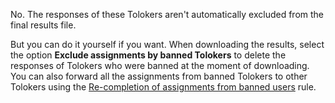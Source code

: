 <Cut title="If I ban a Toloker for doing my tasks too fast, will all their responses be deleted and given to other Tolokers for labeling?">

No. The responses of these Tolokers aren't automatically excluded from the final results file.

But you can do it yourself if you want. When downloading the results, select the option **Exclude assignments by banned Tolokers** to delete the responses of Tolokers who were banned at the moment of downloading. You can also forward all the assignments from banned Tolokers to other Tolokers using the [Re-completion of assignments from banned users](https://toloka.ai/en/docs/guide/concepts/restore-task-overlap) rule.

</Cut>